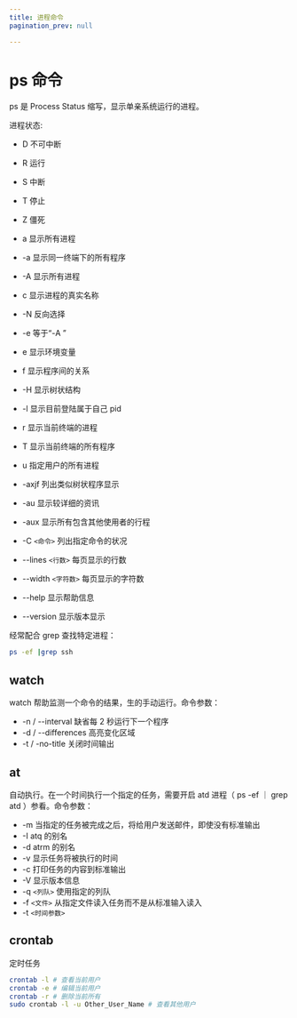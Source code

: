 ```yaml
---
title: 进程命令
pagination_prev: null

---
```


# ps 命令

ps 是 Process Status 缩写，显示单亲系统运行的进程。

进程状态:

- D 不可中断
- R 运行
- S 中断
- T 停止
- Z 僵死

- a 显示所有进程
- -a 显示同一终端下的所有程序
- -A 显示所有进程
- c 显示进程的真实名称
- -N 反向选择
- -e 等于“-A ”
- e 显示环境变量
- f 显示程序间的关系
- -H 显示树状结构
- -l 显示目前登陆属于自己 pid
- r 显示当前终端的进程
- T 显示当前终端的所有程序
- u 指定用户的所有进程
- -axjf 列出类似树状程序显示
- -au 显示较详细的资讯
- -aux 显示所有包含其他使用者的行程
- -C `<命令>` 列出指定命令的状况
- --lines `<行数>` 每页显示的行数
- --width `<字符数>` 每页显示的字符数
- --help 显示帮助信息
- --version 显示版本显示

经常配合 grep 查找特定进程：

```bash
ps -ef |grep ssh
```

## watch

watch 帮助监测一个命令的结果，生的手动运行。命令参数：

- -n / --interval 缺省每 2 秒运行下一个程序
- -d / --differences 高亮变化区域
- -t / -no-title 关闭时间输出

## at

自动执行。在一个时间执行一个指定的任务，需要开启 atd 进程（ ps -ef ｜ grep atd ）参看。命令参数：

- -m 当指定的任务被完成之后，将给用户发送邮件，即使没有标准输出
- -I atq 的别名
- -d atrm 的别名
- -v 显示任务将被执行的时间
- -c 打印任务的内容到标准输出
- -V 显示版本信息
- -q `<列队>` 使用指定的列队
- -f `<文件>` 从指定文件读入任务而不是从标准输入读入
- -t `<时间参数>`

## crontab

定时任务

```bash
crontab -l # 查看当前用户
crontab -e # 编辑当前用户
crontab -r # 删除当前所有
sudo crontab -l -u Other_User_Name # 查看其他用户
```

            